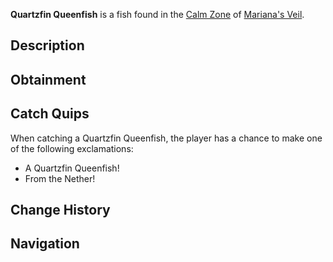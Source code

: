{{FishInfobox
|image          = Quartzfin Queenfish.png
|rarity         = Common
|sea            = First Sea
|location       = [[Calm Zone]]
|sublocation    = 
|sources        = Fishing Rod
|radar_location = 
|xp             = 50
|weather        = Clear
|time           = Day
|season         = Summer
|bait           = Insect
|base_weight    = 40
|base_value     = 300
|weight_range   = 22
|base_chance    = 65
|base_resil     = 100
}}
'''Quartzfin Queenfish''' is a {{Rarity|Common}} fish found in the [[Calm Zone]] of [[Mariana's Veil]].

== Description ==
{{Description|A small, shimmering fish with quartz-like fins that sparkle in the light.|Bestiary Entry}}

== Obtainment ==
{{Description|Found in shallow, clear waters, especially on warm days.|Bestiary Hint}}
{{Fish Availability|
Mariana's Veil/Calm Zone
|top_rods      = 
Leviathan's Fang Rod\350452.35\73602.15;
No-Life Rod\342446.7\77153.06;
Trident Rod\341402.62\53411.8;
Free Spirit Rod\338865.2\53657.09;
Azure Of Lagoon\329286.35\53259.05;
Resourceful Rod\299598.65\54595.83;
Champions Rod\300519.5\56225.24;
Reinforced Rod\294282.64\53803.32;
Nocturnal Rod\202731.34\170821.24;
Fast Rod\305822.65\78013.63;
Seraphic Rod\317496.82\76849.33;
Tempest Rod\321952.07\74141.46;
Fischer's Rod\243014.45\58554.53;
Adventurer's Rod\242260.53\58325.5;
Verdant Shear Rod\310958.03\65766.51;
Blazebringer Rod\310622.23\61939.07;
Challenger's Rod\309609.33\70341.16;
Zeus Rod\307824.87\65591;
Depthseeker Rod\307124.67\60002.36;
Ethereal Prism Rod\306259.86\0;
Rod Of The Depths\302951.72\63937.11;
Rod Of The Forgotten Fang\302124.79\70174.25;
Volcanic Rod\301681.29\49823.11;
Avalanche Rod\296465.5\53941.28;
Rod Of The Exalted One\296034.56\59934.76;
Steady Rod\158970.57\30298.96
|recommended   = No-Life Rod
}}

== Catch Quips ==
When catching a Quartzfin Queenfish, the player has a chance to make one of the following exclamations:
* A Quartzfin Queenfish!
* From the Nether!

== Change History ==
{{Change History|{{subst:Current Version}}}}

== Navigation ==
{{Fish Navbox|Calm Zone}}